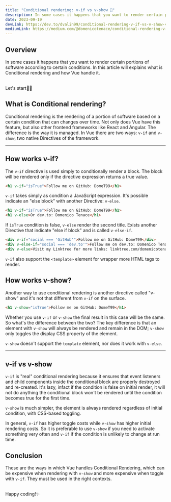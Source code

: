```yaml
---
title: "Conditional rendering: v-if vs v-show 🫴"
description: In some cases it happens that you want to render certain portions of software according to certain conditions.
date: 2023-09-19
devLink: https://dev.to/dvalin99/conditional-rendering-v-if-vs-v-show-4n1a
mediumLink: https://medium.com/@domenicotenace/conditional-rendering-v-if-vs-v-show-7b7d50c0f611
---
```


## Overview

In some cases it happens that you want to render certain portions of software according to certain conditions.
In this article will explains what is Conditional rendering and how Vue handle it.

<br />
Let's start🤙🏻

## What is Conditional rendering?

Conditional rendering is the rendering of a portion of software based on a certain condition that can changes over time.
Not only does Vue have this feature, but also other frontend frameworks like React and Angular. The difference is the way it is managed.
In Vue there are two ways: `v-if` and `v-show`, two native Directives of the framework.

---

## How works v-if?

The `v-if` directive is used simply to conditionally render a block. The block will be rendered only if the directive expression returns a true value.

```html
<h1 v-if="isTrue">Follow me on GitHub: DomeT99</h1>
```

`v-if` takes simply as condition a JavaScript expression.
It's possible indicate an "else block" with another Directive: `v-else`.

```html
<h1 v-if="isTrue">Follow me on GitHub: DomeT99</h1>
<h1 v-else>Or dev.to: Domenico Tenace</h1>
```

If `isTrue` condition is false, `v-else` render the second title.
Exists another Directive that indicate "else if block" and is called `v-else-if`.

```html
<div v-if="social === 'GitHub'">Follow me on GitHub: DomeT99</div>
<div v-else-if="social === 'dev.to'">Follow me on dev.to: Domenico Tenace</div>
<div v-else>Visit my Linktree for more links: linktree.com/domenicotenace</div>
```

`v-if` also support the `<template>` element for wrapper more HTML tags to render.

## How works v-show?

Another way to use conditional rendering is another directive called "v-show" and it's not that different from `v-if` on the surface.

```html
<h1 v-show="isTrue">Follow me on GitHub: DomeT99</h1>
```

Whether you use `v-if` or `v-show` the final result in this case will be the same.
So what's the difference between the two?
The key difference is that an element with `v-show` will always be rendered and remain in the DOM; `v-show` only toggles the display CSS property of the element.

`v-show` doesn't support the `template` element, nor does it work with `v-else`.

---

## v-if vs v-show

`v-if` is "real" conditional rendering because it ensures that event listeners and child components inside the conditional block are properly destroyed and re-created.
It's lazy, infact if the condition is false on initial render, it will not do anything the conditional block won't be rendered until the condition becomes true for the first time.

`v-show` is much simpler, the element is always rendered regardless of initial condition, with CSS-based toggling.

In general, `v-if` has higher toggle costs while `v-show` has higher initial rendering costs. So it is preferable to use `v-show` if you need to activate something very often and `v-if` if the condition is unlikely to change at run time.

## Conclusion

These are the ways in which Vue handles Conditional Rendering, which can be expensive when rendering with `v-show` and more expensive when toggle with `v-if`.
They must be used in the right contexts.

<br />
Happy coding!✨
